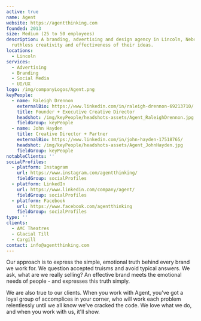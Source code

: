 ```yaml
---
active: true
name: Agent
website: https://agentthinking.com
founded: 2013
size: Medium (25 to 50 employees)
description: A branding, advertising and design agency in Lincoln, Nebraska, known for the
  ruthless creativity and effectiveness of their ideas.
locations:
  - Lincoln
services:
  - Advertising
  - Branding
  - Social Media
  - UI/UX
logo: /img/companyLogos/Agent.png
keyPeople:
  - name: Raleigh Drennon
    externalBio: https://www.linkedin.com/in/raleigh-drennon-69213710/
    title: Founder + Executive Creative Director
    headshot: /img/keyPeople/headshots-assets/Agent_RaleighDrennon.jpg
    fieldGroup: keyPeople
  - name: John Hayden
    title: Creative Director + Partner
    externalBio: https://www.linkedin.com/in/john-hayden-17518765/
    headshot: /img/keyPeople/headshots-assets/Agent_JohnHayden.jpg
    fieldGroup: keyPeople
notableClients: ''
socialProfiles:
  - platform: Instagram
    url: https://www.instagram.com/agentthinking/
    fieldGroup: socialProfiles
  - platform: LinkedIn
    url: https://www.linkedin.com/company/agent/
    fieldGroup: socialProfiles
  - platform: Facebook
    url: https://www.facebook.com/agentthinking
    fieldGroup: socialProfiles
type: ''
clients:
  - AMC Theatres
  - Glacial Till
  - Cargill
contact: info@agentthinking.com
---
```


Our approach is to express the simple, emotional truth behind every brand we work for. We question accepted truisms and avoid typical answers. We ask, what are we really selling? An effective brand meets the emotional needs of people - and expresses this truth simply.

We are also true to our clients. When you work with Agent, you've got a loyal group of accomplices in your corner, who will work each problem relentlessly until we all know we've cracked the code. We love what we do, and when you work with us, it'll show.
